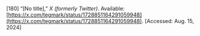 \[180\]	“\[No title\],” *X (formerly Twitter)*. Available: [https://x.com/tegmark/status/1728851164291059948](https://x.com/tegmark/status/1728851164291059948). \[Accessed: Aug. 15, 2024\]